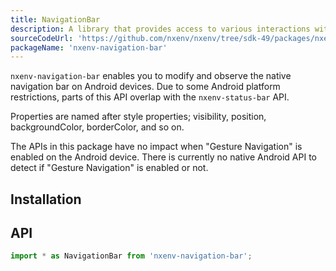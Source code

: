 ```yaml
---
title: NavigationBar
description: A library that provides access to various interactions with the native navigation bar on Android.
sourceCodeUrl: 'https://github.com/nxenv/nxenv/tree/sdk-49/packages/nxenv-navigation-bar'
packageName: 'nxenv-navigation-bar'
---
```



`nxenv-navigation-bar` enables you to modify and observe the native navigation bar on Android devices. Due to some Android platform restrictions, parts of this API overlap with the `nxenv-status-bar` API.

Properties are named after style properties; visibility, position, backgroundColor, borderColor, and so on.

The APIs in this package have no impact when "Gesture Navigation" is enabled on the Android device. There is currently no native Android API to detect if "Gesture Navigation" is enabled or not.

<PlatformsSection android emulator />

## Installation

<APIInstallSection />

## API

```js
import * as NavigationBar from 'nxenv-navigation-bar';
```

<APISection packageName="nxenv-navigation-bar" apiName="NavigationBar" />
